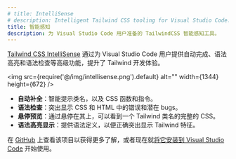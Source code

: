 ```yaml
---
# title: IntelliSense
# description: Intelligent Tailwind CSS tooling for Visual Studio Code.
title: 智能感知
description: 为 Visual Studio Code 用户准备的 TailwindCSS 智能感知工具。
---
```


<!-- [Tailwind CSS IntelliSense](https://marketplace.visualstudio.com/items?itemName=bradlc.vscode-tailwindcss) enhances the Tailwind development experience by providing Visual Studio Code users with advanced features such as autocomplete, syntax highlighting, and linting. -->
[Tailwind CSS IntelliSense](https://marketplace.visualstudio.com/items?itemName=bradlc.vscode-tailwindcss) 通过为 Visual Studio Code 用户提供自动完成、语法高亮和语法检查等高级功能，提升了 Tailwind 开发体验。

<img src={require('@/img/intellisense.png').default} alt="" width={1344} height={672} />

<!-- - **Autocomplete**. Intelligent suggestions for class names, as well as [CSS functions and directives](/docs/functions-and-directives).
- **Linting**. Highlights errors and potential bugs in both your CSS and your markup.
- **Hover Previews**. See the complete CSS for a Tailwind class name by hovering over it.
- **Syntax Highlighting**. Provides syntax definitions so that Tailwind features are highlighted correctly. -->

- **自动补全**：智能提示类名，以及 CSS 函数和指令。
- **语法检查**：突出显示 CSS 和 HTML 中的错误和潜在 bugs。
- **悬停预览**：通过悬停在其上，可以看到一个 Tailwind 类名的完整的 CSS。
- **语法高亮显示**：提供语法定义，以便正确突出显示 Tailwind 特征。

<!-- Check out the project [on GitHub](https://github.com/tailwindcss/intellisense) to learn more, or [add it to Visual Studio Code](vscode:extension/bradlc.vscode-tailwindcss) to get started now. -->
在 [GitHub](https://github.com/tailwindcss/intellisense) 上查看该项目以获得更多了解，或者现在就[将它安装到 Visual Studio Code](vscode:extension/bradlc.vscode-tailwindcss) 开始使用。